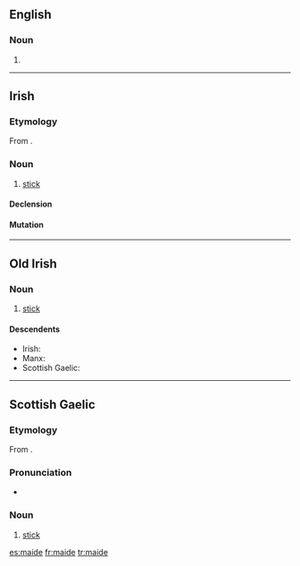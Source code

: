 ==English==

===Noun===
{{en-noun}}

# {{obsolete spelling of|maid}}

----

==Irish==

===Etymology===
From {{etyl|sga|ga}} {{term|maide|lang=sga}}.

===Noun===
{{infl|ga|noun|g=m}}

# [[stick]]

====Declension====
{{ga-noun-m4|m|aide|aidí}}

====Mutation====
{{ga mut cons|m|aide}}

----

==Old Irish==

===Noun===
{{infl|sga|noun}}

# [[stick]]

====Descendents====
* Irish: {{l|ga|maide}}
* Manx: {{l|gv|maidjey}}
* Scottish Gaelic: {{l|gd|maide}}

----

==Scottish Gaelic==

===Etymology===
From {{etyl|sga|gd}} {{term|maide|lang=sga}}.

===Pronunciation===
* {{IPA|[mad̊ʲɪ]|lang=gd}}

===Noun===
{{infl|gd|noun|g=m}}

# [[stick]]

[[es:maide]]
[[fr:maide]]
[[tr:maide]]